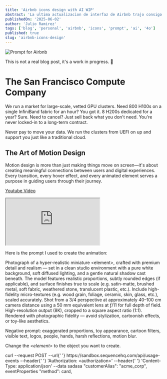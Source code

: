 ```yaml
---
title: 'Airbnb icons design with AI WIP'
abstract: 'La ultima actualizacion de interfaz de Airbnb trajo consigo un update en los iconos haciendolos realistas, animados y muy divertidos.'
publishedOn: '2025-06-02'
author: 'Julio Ramirez'
tags: ['blog', 'personal', 'airbnb', 'icons', 'prompt', 'ai', '4o']
published: true
slug: 'airbnb-icons-design'
---
```


<Image
  src="/images/blog/prompt-airbnb/image-02.png"
  alt="Prompt for Airbnb"
  width={1000}
  height={1000}
/>

This is not a real blog post, it's a work in progress. 🚨

# The San Francisco Compute Company

We run a market for large-scale, vetted GPU clusters. Need 800 H100s on a single InfiniBand fabric for an hour? You got it. 8 H200s dedicated for a year? Sure. Need to cancel? Just sell back what you don't need. You're never locked-in to a long-term contract.

Never pay to move your data. We run the clusters from UEFI on up and support you just like a traditional cloud.

## The Art of Motion Design

Motion design is more than just making things move on screen—it's about creating meaningful connections between users and digital experiences. Every transition, every hover effect, and every animated element serves a purpose in guiding users through their journey.

[Youtube Video ](https://youtu.be/wMo0IOsxU_8?si=Uywq5B0PhAqOq2CA&t=2092)

<div className="relative mb-6 h-0 w-full overflow-hidden rounded-lg pb-[56.25%] shadow-lg">
  <iframe
    style={{
      position: 'absolute',
      top: '0',
      left: '0',
      width: '100%',
      height: '100%',
    }}
    src="https://www.youtube.com/embed/wMo0IOsxU_8?si=3EOPUxTKRA4phCpj&amp;start=2092"
    title="YouTube video player"
    allow="accelerometer; autoplay; clipboard-write; encrypted-media; gyroscope; picture-in-picture; web-share"
    referrerPolicy="strict-origin-when-cross-origin"
    autoPlay
    loop
    playsInline
  ></iframe>
</div>

<CarouselWoved />

Here is the prompt I used to create the animation:

<a id="prompt"></a>
<Highlight>
Photograph of a hyper-realistic miniature &lt;element&gt;, crafted with premium detail and realism — set in a clean studio environment with a pure white background, soft diffused lighting, and a gentle natural shadow cast beneath. The model features realistic proportions, subtly rounded edges (if applicable), and surface finishes true to scale (e.g. satin-matte, brushed metal, soft fabric, weathered stone, translucent plastic, etc.). Include high-fidelity micro-textures (e.g. wood grain, foliage, ceramic, skin, glass, etc.), scaled accurately. Shot from a 3/4 perspective at approximately 40–100 cm camera distance using a 50 mm equivalent lens at ƒ/11 for full depth of field. High-resolution output (8K), cropped to a square aspect ratio (1:1). Rendered with photographic fidelity — avoid stylization, cartoonish effects, or toy-like aesthetics.

Negative prompt: exaggerated proportions, toy appearance, cartoon filters, visible text, logos, people, hands, harsh reflections, motion blur.

</Highlight>

Change the <i>&lt;element&gt;</i> to the object you want to create.

<Terminal title="api-request.sh">
  <TerminalLine number={1}>
    <TerminalCommand>curl</TerminalCommand> <TerminalFlag>--request</TerminalFlag> POST
  </TerminalLine>
  <TerminalLine number={2}>
    <TerminalFlag>--url</TerminalFlag>{' '}
    <TerminalUrl>https://sandbox.sequencehq.com/api/usage-events</TerminalUrl>
  </TerminalLine>
  <TerminalLine number={3}>
    <TerminalFlag>--header</TerminalFlag>{' '}
    <TerminalString>'Authorization: &lt;authorization&gt;'</TerminalString>
  </TerminalLine>
  <TerminalLine number={4}>
    <TerminalFlag>--header</TerminalFlag>{' '}
    <TerminalString>'Content-Type: application/json'</TerminalString>
  </TerminalLine>
  <TerminalLine number={5}>
    <TerminalFlag>--data</TerminalFlag> <TerminalString>sadasa</TerminalString>
  </TerminalLine>
  <TerminalLine number={6}>
    <TerminalJson>"customerAlias": "acme_corp",</TerminalJson>
  </TerminalLine>
  <TerminalLine number={7}>
    <TerminalJson>eventProperties</TerminalJson>
  </TerminalLine>
  <TerminalLine number={8}>
    <TerminalJson>"method": card,</TerminalJson>
  </TerminalLine>
</Terminal>
